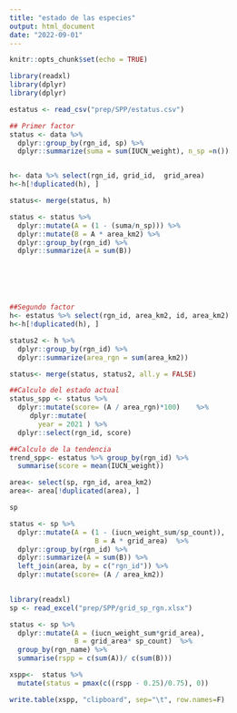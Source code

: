 ```yaml
---
title: "estado de las especies"
output: html_document
date: "2022-09-01"
---
```


```r
knitr::opts_chunk$set(echo = TRUE)
```


```r
library(readxl)
library(dplyr)
library(dplyr)

```


```r
estatus <- read_csv("prep/SPP/estatus.csv")

## Primer factor 
status <- data %>%
  dplyr::group_by(rgn_id, sp) %>%
  dplyr::summarize(suma = sum(IUCN_weight), n_sp =n()) 


h<- data %>% select(rgn_id, grid_id,  grid_area) 
h<-h[!duplicated(h), ]

status<- merge(status, h)

status <- status %>%
  dplyr::mutate(A = (1 - (suma/n_sp))) %>%
  dplyr::mutate(B = A * area_km2) %>%
  dplyr::group_by(rgn_id) %>%
  dplyr::summarize(A = sum(B))






##Segundo factor
h<- estatus %>% select(rgn_id, area_km2, id, area_km2) 
h<-h[!duplicated(h), ]

status2 <- h %>%
  dplyr::group_by(rgn_id) %>%
  dplyr::summarize(area_rgn = sum(area_km2)) 

status<- merge(status, status2, all.y = FALSE)

##Calculo del estado actual 
status_spp <- status %>%
  dplyr::mutate(score= (A / area_rgn)*100)    %>% 
     dplyr::mutate(
       year = 2021 ) %>% 
  dplyr::select(rgn_id, score)

##Calculo de la tendencia
trend_spp<- estatus %>% group_by(rgn_id) %>% 
  summarise(score = mean(IUCN_weight))

```


```r
area<- select(sp, rgn_id, area_km2)
area<- area[!duplicated(area), ]

sp

status <- sp %>%
  dplyr::mutate(A = (1 - (iucn_weight_sum/sp_count)),
                     B = A * grid_area)  %>%
  dplyr::group_by(rgn_id) %>%
  dplyr::summarize(A = sum(B)) %>%
  left_join(area, by = c("rgn_id")) %>%
  dplyr::mutate(score= (A / area_km2))    
  
```


```r
library(readxl)
sp <- read_excel("prep/SPP/grid_sp_rgn.xlsx")

status <- sp %>%
  dplyr::mutate(A = (iucn_weight_sum*grid_area),
                B = grid_area* sp_count)  %>%
  group_by(rgn_name) %>%
  summarise(rspp = c(sum(A))/ c(sum(B)))

xspp<-  status %>%
  mutate(status = pmax(c((rspp - 0.25)/0.75), 0))

write.table(xspp, "clipboard", sep="\t", row.names=F)

```






















